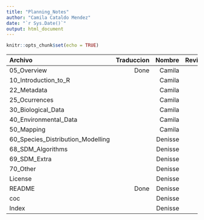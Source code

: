 ---
title: "Planning_Notes"
author: "Camila Cataldo Mendez"
date: "`r Sys.Date()`"
output: html_document
---

```{r setup, include=FALSE}
knitr::opts_chunk$set(echo = TRUE)
```

| Archivo |	Traduccion | Nombre | Revision | Nombre |
|:-----|------:|------:|------:|------:|
| 05_Overview | Done | Camila | | Denisse |
| 10_Introduction_to_R | | Camila | | Denisse |
| 22_Metadata | | Camila | | Denisse |
| 25_Ocurrences | | Camila | | Denisse |
| 30_Biological_Data | | Camila | | Denisse |
| 40_Environmental_Data | | Camila | | Denisse |
| 50_Mapping | | Camila | | Denisse |
| 60_Species_Distribution_Modelling | | Denisse| | Camila |
| 68_SDM_Algorithms | | Denisse | | Camila |
| 69_SDM_Extra | | Denisse | | Camila |
| 70_Other | | Denisse | | Camila |
| License | | Denisse | | Camila |
| README | Done | Denisse | | Camila |
| coc | | Denisse | | Camila |
| Index | | Denisse | | Camila |















